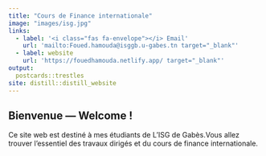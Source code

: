 ```yaml
---
title: "Cours de Finance internationale"
image: "images/isg.jpg"
links: 
  - label: '<i class="fas fa-envelope"></i> Email'
    url: 'mailto:Foued.hamouda@isggb.u-gabes.tn target="_blank"' 
  - label: website
    url: 'https://fouedhamouda.netlify.app/ target="_blank"'
output:
  postcards::trestles
site: distill::distill_website
---
```

 
## Bienvenue --- Welcome ! 

Ce site web est destiné à mes étudiants de L'ISG de Gabès.Vous allez trouver l'essentiel des travaux dirigés et du cours de finance internationale. 


